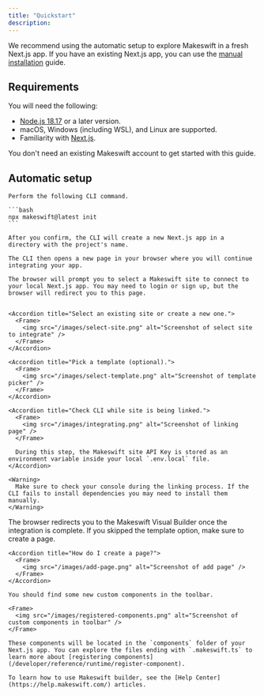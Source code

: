 ```yaml
---
title: "Quickstart"
description:
---
```


We recommend using the automatic setup to explore Makeswift in a fresh Next.js app. If you have an existing Next.js app, you can use the [manual installation](/developer/app-router/installation) guide.

## Requirements

You will need the following:

- [Node.js 18.17](https://nodejs.org/en) or a later version.
- macOS, Windows (including WSL), and Linux are supported.
- Familiarity with [Next.js](https://nextjs.org/docs).

You don't need an existing Makeswift account to get started with this guide.

## Automatic setup

<Steps>
  <Step title="Initialize the app">

    Perform the following CLI command.

    ```bash
    npx makeswift@latest init
    ```

    After you confirm, the CLI will create a new Next.js app in a directory with the project's name.

    The CLI then opens a new page in your browser where you will continue integrating your app.

  </Step>

  <Step title="Connect the Next.js app to a Makeswift site">

    The browser will prompt you to select a Makeswift site to connect to your local Next.js app. You may need to login or sign up, but the browser will redirect you to this page.


    <Accordion title="Select an existing site or create a new one.">
      <Frame>
        <img src="/images/select-site.png" alt="Screenshot of select site to integrate" />
      </Frame>
    </Accordion>

    <Accordion title="Pick a template (optional).">
      <Frame>
        <img src="/images/select-template.png" alt="Screenshot of template picker" />
      </Frame>
    </Accordion>

    <Accordion title="Check CLI while site is being linked.">
      <Frame>
        <img src="/images/integrating.png" alt="Screenshot of linking page" />
      </Frame>

      During this step, the Makeswift site API Key is stored as an environment variable inside your local `.env.local` file.
    </Accordion>

    <Warning>
      Make sure to check your console during the linking process. If the CLI fails to install dependencies you may need to install them manually.
    </Warning>

  </Step>

  <Step title="Start building">
    The browser redirects you to the Makeswift Visual Builder once the integration is complete. If you skipped the template option, make sure to create a page.

    <Accordion title="How do I create a page?">
      <Frame>
        <img src="/images/add-page.png" alt="Screenshot of add page" />
      </Frame>
    </Accordion>

    You should find some new custom components in the toolbar.

    <Frame>
      <img src="/images/registered-components.png" alt="Screenshot of custom components in toolbar" />
    </Frame>

    These components will be located in the `components` folder of your Next.js app. You can explore the files ending with `.makeswift.ts` to learn more about [registering components](/developer/reference/runtime/register-component).

    To learn how to use Makeswift builder, see the [Help Center](https://help.makeswift.com/) articles.

  </Step>
</Steps>
